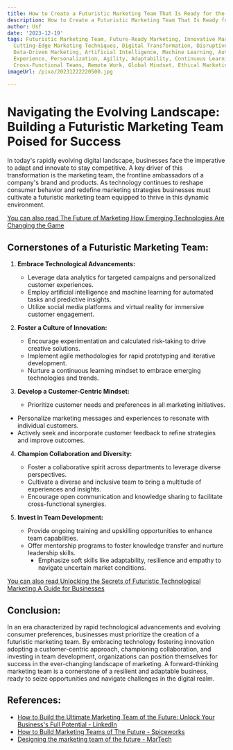 ```yaml
---
title: How to Create a Futuristic Marketing Team That Is Ready for the Future
description: How to Create a Futuristic Marketing Team That Is Ready for the Future
author: Usf
date: '2023-12-19'
tags: Futuristic Marketing Team, Future-Ready Marketing, Innovative Marketing Strategies,
  Cutting-Edge Marketing Techniques, Digital Transformation, Disruptive Technologies,
  Data-Driven Marketing, Artificial Intelligence, Machine Learning, Automation, Customer
  Experience, Personalization, Agility, Adaptability, Continuous Learning, Collaboration,
  Cross-Functional Teams, Remote Work, Global Mindset, Ethical Marketing, Sustainability
imageUrl: /pixa/20231222220500.jpg

---
```

# Navigating the  Evolving Landscape: Building  a Futuristic Marketing Team Poised for Success

In  today's rapidly evolving digital landscape, businesses face the  imperative to adapt and innovate to stay  competitive. A key driver of this transformation is the marketing  team, the frontline ambassadors of  a company's brand and  products. As technology continues to reshape consumer behavior and redefine marketing strategies businesses must cultivate a futuristic  marketing team  equipped to thrive  in this dynamic environment.

[You can also read The Future of Marketing How Emerging  Technologies Are Changing  the Game](The%20Future%20of%20Marketing%20How%20Emerging%20Technologies%20Are%20Changing%20the%20Game)


## Cornerstones  of a Futuristic Marketing Team:

1. **Embrace Technological Advancements:**
   - Leverage data analytics for targeted campaigns and personalized customer experiences.
    - Employ artificial intelligence and machine  learning for automated tasks and predictive insights.
   -  Utilize social media platforms and virtual reality  for immersive customer engagement.

2. **Foster a Culture of Innovation:**
   - Encourage experimentation and calculated risk-taking to drive creative solutions.
    -  Implement agile methodologies for rapid prototyping and iterative development.
   - Nurture a continuous learning mindset to embrace emerging technologies and trends.

3.  **Develop a Customer-Centric Mindset:**
    - Prioritize customer needs and preferences in all marketing initiatives.
   - Personalize  marketing messages and experiences to resonate with individual customers.
   - Actively  seek and incorporate customer feedback to refine strategies and improve outcomes.

4. **Champion Collaboration and Diversity:**
   - Foster a collaborative spirit across departments to leverage diverse perspectives.
   - Cultivate a diverse and inclusive team to bring a multitude of experiences and insights.
    - Encourage open communication and knowledge sharing  to facilitate cross-functional synergies.

5. **Invest in Team Development:**
   - Provide ongoing training and upskilling opportunities to enhance team capabilities.
    - Offer mentorship programs to foster knowledge transfer and nurture leadership skills.
      - Emphasize soft skills like adaptability,  resilience and empathy to navigate uncertain market conditions.

[You can also read Unlocking the Secrets of Futuristic  Technological Marketing A Guide for Businesses](Unlocking%20the%20Secrets%20of%20Futuristic%20Technological%20Marketing%20A%20Guide%20for%20Businesses)


## Conclusion:

In  an era characterized by rapid  technological advancements and evolving consumer preferences, businesses must prioritize the creation  of a futuristic marketing team. By embracing  technology fostering innovation adopting a customer-centric approach, championing collaboration, and investing in team development, organizations can position themselves for success in the ever-changing landscape of marketing. A  forward-thinking marketing team is  a cornerstone of a resilient and adaptable business,  ready to seize opportunities and navigate challenges in the digital  realm.

## References:
- [How to Build the Ultimate Marketing Team of the Future: Unlock Your Business's Full Potential - LinkedIn](https://www.linkedin.com/pulse/how-build-ultimate-marketing-team-future-unlock-your-businesss-davis)
- [How to Build Marketing Teams of The Future - Spiceworks](https://www.spiceworks.com/tech/innovation/guest-article/how-to-build-marketing-teams-of-the-future/amp/)
- [Designing the marketing team of the future - MarTech](https://martech.org/designing-the-marketing-team-of-the-future/)
